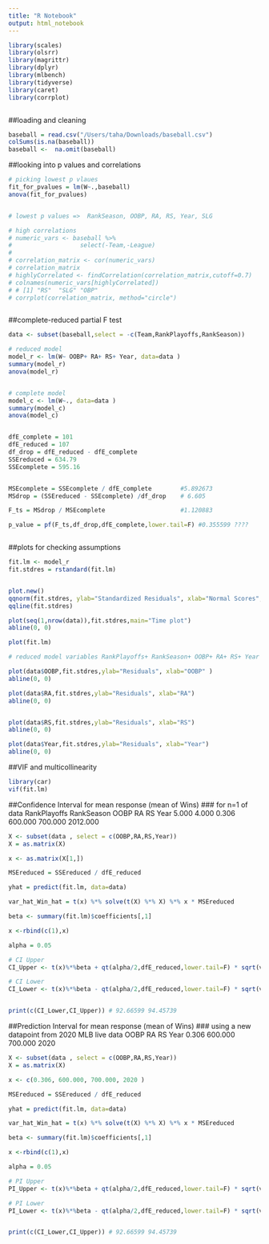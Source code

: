 ```yaml
---
title: "R Notebook"
output: html_notebook
---
```


```r
library(scales)
library(olsrr)
library(magrittr)
library(dplyr) 
library(mlbench)
library(tidyverse)
library(caret)
library(corrplot)



```



##loading and cleaning
```r
baseball = read.csv("/Users/taha/Downloads/baseball.csv")
colSums(is.na(baseball))
baseball <-  na.omit(baseball)

```




##looking into p values and correlations
```r

# picking lowest p vlaues
fit_for_pvalues = lm(W~.,baseball)
anova(fit_for_pvalues)


# lowest p values =>  RankSeason, OOBP, RA, RS, Year, SLG

# high correlations
# numeric_vars <- baseball %>%
#                   select(-Team,-League)
# 
# correlation_matrix <- cor(numeric_vars)
# correlation_matrix
# highlyCorrelated <- findCorrelation(correlation_matrix,cutoff=0.7)
# colnames(numeric_vars[highlyCorrelated])
# # [1] "RS"  "SLG" "OBP"
# corrplot(correlation_matrix, method="circle")



```





##complete-reduced partial F test
```r
data <- subset(baseball,select = -c(Team,RankPlayoffs,RankSeason))

# reduced model
model_r <- lm(W~ OOBP+ RA+ RS+ Year, data=data )
summary(model_r)
anova(model_r)


# complete model
model_c <- lm(W~., data=data )
summary(model_c)
anova(model_c)


dfE_complete = 101
dfE_reduced = 107
df_drop = dfE_reduced - dfE_complete
SSEreduced = 634.79
SSEcomplete = 595.16


MSEcomplete = SSEcomplete / dfE_complete        #5.892673
MSdrop = (SSEreduced - SSEcomplete) /df_drop    # 6.605

F_ts = MSdrop / MSEcomplete                     #1.120883

p_value = pf(F_ts,df_drop,dfE_complete,lower.tail=F) #0.355599 ????



```



##plots for checking assumptions
```r


fit.lm <- model_r
fit.stdres = rstandard(fit.lm)


plot.new()
qqnorm(fit.stdres, ylab="Standardized Residuals", xlab="Normal Scores",  main="qqplot of residuals") 
qqline(fit.stdres)

plot(seq(1,nrow(data)),fit.stdres,main="Time plot")
abline(0, 0)

plot(fit.lm)

# reduced model variables RankPlayoffs+ RankSeason+ OOBP+ RA+ RS+ Year

plot(data$OOBP,fit.stdres,ylab="Residuals", xlab="OOBP" )
abline(0, 0) 

plot(data$RA,fit.stdres,ylab="Residuals", xlab="RA")
abline(0, 0)


plot(data$RS,fit.stdres,ylab="Residuals", xlab="RS")
abline(0, 0)

plot(data$Year,fit.stdres,ylab="Residuals", xlab="Year")
abline(0, 0)


```



##VIF and multicollinearity
```r
library(car)
vif(fit.lm)

```





##Confidence Interval for mean response (mean of Wins)
### for n=1 of data
RankPlayoffs   RankSeason         OOBP           RA           RS         Year 
       5.000        4.000        0.306      600.000      700.000     2012.000 

```r
X <- subset(data , select = c(OOBP,RA,RS,Year))
X = as.matrix(X)

x <- as.matrix(X[1,])

MSEreduced = SSEreduced / dfE_reduced

yhat = predict(fit.lm, data=data)

var_hat_Win_hat = t(x) %*% solve(t(X) %*% X) %*% x * MSEreduced

beta <- summary(fit.lm)$coefficients[,1]

x <-rbind(c(1),x)

alpha = 0.05

# CI Upper
CI_Upper <- t(x)%*%beta + qt(alpha/2,dfE_reduced,lower.tail=F) * sqrt(var_hat_Win_hat)

# CI Lower
CI_Lower <- t(x)%*%beta - qt(alpha/2,dfE_reduced,lower.tail=F) * sqrt(var_hat_Win_hat)


print(c(CI_Lower,CI_Upper)) # 92.66599 94.45739

```

##Prediction Interval for mean response (mean of Wins)
### using a new datapoint from 2020 MLB live data
  OOBP           RA           RS         Year 
  0.306      600.000      700.000        2020

```r
X <- subset(data , select = c(OOBP,RA,RS,Year))
X = as.matrix(X)

x <- c(0.306, 600.000, 700.000, 2020 )

MSEreduced = SSEreduced / dfE_reduced

yhat = predict(fit.lm, data=data)

var_hat_Win_hat = t(x) %*% solve(t(X) %*% X) %*% x * MSEreduced

beta <- summary(fit.lm)$coefficients[,1]

x <-rbind(c(1),x)

alpha = 0.05

# PI Upper
PI_Upper <- t(x)%*%beta + qt(alpha/2,dfE_reduced,lower.tail=F) * sqrt(var_hat_Win_hat)

# PI Lower
PI_Lower <- t(x)%*%beta - qt(alpha/2,dfE_reduced,lower.tail=F) * sqrt(var_hat_Win_hat)


print(c(CI_Lower,CI_Upper)) # 92.66599 94.45739

```







